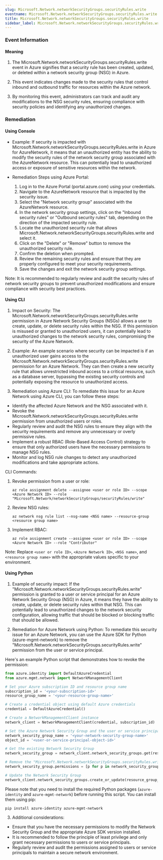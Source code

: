 ```yaml
--- 
slug: Microsoft.Network.networkSecurityGroups.securityRules.write
eventname: Microsoft.Network.networkSecurityGroups.securityRules.write
title: Microsoft.Network.networkSecurityGroups.securityRules.write
sidebar_label: Microsoft.Network.networkSecurityGroups.securityRules.write
---
```

                       
### Event Information

#### Meaning

1. The Microsoft.Network.networkSecurityGroups.securityRules.write event in Azure signifies that a security rule has been created, updated, or deleted within a network security group (NSG) in Azure.

2. This event indicates changes made to the security rules that control inbound and outbound traffic for resources within the Azure network.

3. By monitoring this event, administrators can track and audit any modifications to the NSG security rules, ensuring compliance with security policies and identifying any unauthorized changes.

### Remediation

#### Using Console

- Example: If security is impacted with Microsoft.Network.networkSecurityGroups.securityRules.write in Azure for AzureNetwork, it means that an unauthorized entity has the ability to modify the security rules of the network security group associated with the AzureNetwork resource. This can potentially lead to unauthorized access or exposure of sensitive resources within the network.

- Remediation Steps using Azure Portal:
  1. Log in to the Azure Portal (portal.azure.com) using your credentials.
  2. Navigate to the AzureNetwork resource that is impacted by the security issue.
  3. Select the "Network security group" associated with the AzureNetwork resource.
  4. In the network security group settings, click on the "Inbound security rules" or "Outbound security rules" tab, depending on the direction of the impacted security rule.
  5. Locate the unauthorized security rule that allows Microsoft.Network.networkSecurityGroups.securityRules.write and select it.
  6. Click on the "Delete" or "Remove" button to remove the unauthorized security rule.
  7. Confirm the deletion when prompted.
  8. Review the remaining security rules and ensure that they are properly configured to meet your security requirements.
  9. Save the changes and exit the network security group settings.

Note: It is recommended to regularly review and audit the security rules of network security groups to prevent unauthorized modifications and ensure compliance with security best practices.

#### Using CLI

1. Impact on Security: The Microsoft.Network.networkSecurityGroups.securityRules.write permission in Azure Network Security Groups (NSGs) allows a user to create, update, or delete security rules within the NSG. If this permission is misused or granted to unauthorized users, it can potentially lead to unauthorized changes to the network security rules, compromising the security of the Azure Network.

2. Example: An example scenario where security can be impacted is if an unauthorized user gains access to the Microsoft.Network.networkSecurityGroups.securityRules.write permission for an Azure Network. They can then create a new security rule that allows unrestricted inbound access to a critical resource, such as a database server, bypassing the existing security controls and potentially exposing the resource to unauthorized access.

3. Remediation using Azure CLI: To remediate this issue for an Azure Network using Azure CLI, you can follow these steps:

- Identify the affected Azure Network and the NSG associated with it.
- Revoke the Microsoft.Network.networkSecurityGroups.securityRules.write permission from unauthorized users or roles.
- Regularly review and audit the NSG rules to ensure they align with the security requirements and remove any unnecessary or overly permissive rules.
- Implement a robust RBAC (Role-Based Access Control) strategy to ensure that only authorized users have the necessary permissions to manage NSG rules.
- Monitor and log NSG rule changes to detect any unauthorized modifications and take appropriate actions.

CLI Commands:
1. Revoke permission from a user or role:
   ```
   az role assignment delete --assignee <user or role ID> --scope <Azure Network ID> --role "Microsoft.Network/networkSecurityGroups/securityRules/write"
   ```

2. Review NSG rules:
   ```
   az network nsg rule list --nsg-name <NSG name> --resource-group <resource group name>
   ```

3. Implement RBAC:
   ```
   az role assignment create --assignee <user or role ID> --scope <Azure Network ID> --role "Contributor"
   ```

Note: Replace `<user or role ID>`, `<Azure Network ID>`, `<NSG name>`, and `<resource group name>` with the appropriate values specific to your environment.

#### Using Python

1. Example of security impact: If the "Microsoft.Network.networkSecurityGroups.securityRules.write" permission is granted to a user or service principal for an Azure Network Security Group (NSG) in Azure, it means they have the ability to create, update, or delete security rules within that NSG. This can potentially lead to unauthorized changes to the network security configuration, allowing traffic that should be blocked or blocking traffic that should be allowed.

2. Remediation for Azure Network using Python: To remediate this security issue for an Azure Network, you can use the Azure SDK for Python (azure-mgmt-network) to remove the "Microsoft.Network.networkSecurityGroups.securityRules.write" permission from the user or service principal.

Here's an example Python script that demonstrates how to revoke the permission:

```python
from azure.identity import DefaultAzureCredential
from azure.mgmt.network import NetworkManagementClient

# Set your Azure subscription ID and resource group name
subscription_id = '<your-subscription-id>'
resource_group_name = '<your-resource-group-name>'

# Create a credential object using default Azure credentials
credential = DefaultAzureCredential()

# Create a NetworkManagementClient instance
network_client = NetworkManagementClient(credential, subscription_id)

# Set the Azure Network Security Group and the user or service principal object ID
network_security_group_name = '<your-network-security-group-name>'
object_id = '<user-or-service-principal-object-id>'

# Get the existing Network Security Group
network_security_group = network_client.network_security_groups.get(resource_group_name, network_security_group_name)

# Remove the "Microsoft.Network.networkSecurityGroups.securityRules.write" permission from the user or service principal
network_security_group.permissions = [p for p in network_security_group.permissions if p not in ['Microsoft.Network/networkSecurityGroups/securityRules/write']]

# Update the Network Security Group
network_client.network_security_groups.create_or_update(resource_group_name, network_security_group_name, network_security_group)
```

Please note that you need to install the required Python packages (`azure-identity` and `azure-mgmt-network`) before running this script. You can install them using pip:

```
pip install azure-identity azure-mgmt-network
```

3. Additional considerations:
- Ensure that you have the necessary permissions to modify the Network Security Group and the appropriate Azure SDK version installed.
- It is recommended to follow the principle of least privilege and only grant necessary permissions to users or service principals.
- Regularly review and audit the permissions assigned to users or service principals to maintain a secure network environment.


 